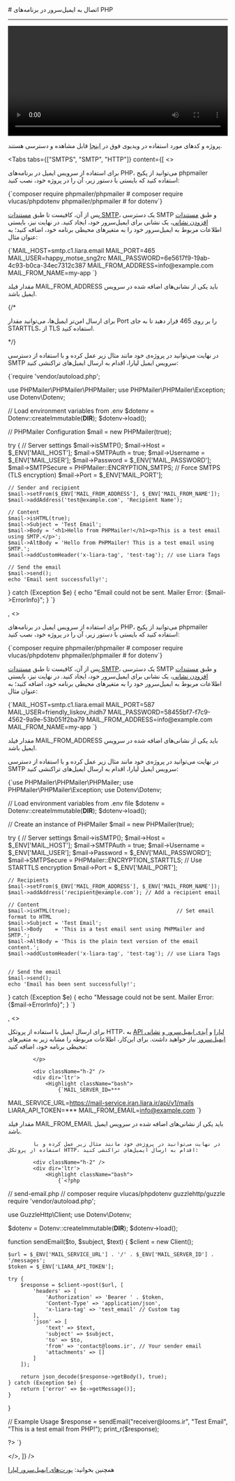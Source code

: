

<Layout>
<Head>
<title>مستندات اتصال به ایمیل سرور در PHP - لیارا</title>
<meta property="og:title" content="مستندات خدمات رایانش ابری لیارا" />
<meta property="og:description" content="مستندات اتصال به ایمیل سرور در NodeJS"  />
<meta property="og:image" content="https://media.liara.ir/logos/liara-poster.jpg" />
</Head>
# اتصال به ایمیل‌سرور در برنامه‌های PHP
<hr className="mb-2" />

<video
  src="https://media.liara.ir/php/php-email-server.mp4"
  controls="controls"
  className="block w-full"
  width="100%"
/>

<div className="h-2" />
<Alert variant="success">
<p>
پروژه و کدهای مورد استفاده در ویدیوی فوق در <a href="https://github.com/liara-cloud/php-getting-started/tree/email-server" className="text-[#2196f3] ">اینجا</a> قابل مشاهده و دسترسی هستند.
</p>
</Alert>

<Tabs 
  tabs={["SMTPS", "SMTP", "HTTP"]} 
    content={[
      <>

برای استفاده از سرویس ایمیل در برنامه‌های PHP، می‌توانید از 
پکیج phpmailer استفاده کنید که بایستی با دستور زیر، آن را در پروژه خود، نصب کنید:

<div className="h-2" />
<div dir='ltr'>
    <Highlight className="bash">
        {`composer require phpmailer/phpmailer
# composer require vlucas/phpdotenv phpmailer/phpmailer # for dotenv`}
    </Highlight>
</div>
<div className="h-2" />

پس از آن، کافیست تا طبق <a href="/email-server/how-tos/add-smtp-user" className="text-[#2196f3] ">مستندات SMTP</a>، یک دسترسی SMTP و طبق <a href="/email-server/how-tos/add-account" className="text-[#2196f3] ">مستندات افزودن نشانی</a>، یک نشانی برای ایمیل‌سرور خود، ایجاد کنید.
در نهایت نیز، بایستی 
اطلاعات مربوط به ایمیل‌سرور خود را 
به متغیرهای محیطی برنامه خود، اضافه کنید؛ به عنوان مثال:

<div className="h-2" />
<div dir='ltr'>
    <Highlight className="bash">
        {`MAIL_HOST=smtp.c1.liara.email
MAIL_PORT=465
MAIL_USER=happy_motse_sng2rc
MAIL_PASSWORD=6e5617f9-19ab-4c93-b0ca-34ec7312c387
MAIL_FROM_ADDRESS=info@example.com
MAIL_FROM_NAME=my-app
`}
    </Highlight>
</div>
<div className="h-2" />
<Alert variant='info'>
<p>
مقدار فیلد <Important>MAIL_FROM_ADDRESS</Important> باید یکی از نشانی‌های اضافه شده در سرویس ایمیل باشد.
</p>
</Alert>


{/* <Alert variant='info'>
<p>
برای ارسال امن‌تر ایمیل‌ها، می‌توانید مقدار Port را بر روی 465 قرار دهید تا
به جای STARTTLS، از TLS استفاده کنید. 
</p>
</Alert> */}

در نهایت می‌توانید در پروژه‌ی خود مانند مثال زیر عمل کرده و با استفاده از دسترسی SMTP سرویس ایمیل لیارا، 
اقدام به ارسال ایمیل‌های تراکنشی کنید: 

<div className="h-2" />
<div dir='ltr'>
    <Highlight className="php">
        {`<?php

require 'vendor/autoload.php';

use PHPMailer\PHPMailer\PHPMailer;
use PHPMailer\PHPMailer\Exception;
use Dotenv\Dotenv;

// Load environment variables from .env
$dotenv = Dotenv::createImmutable(__DIR__);
$dotenv->load();

// PHPMailer Configuration
$mail = new PHPMailer(true);

try {
    // Server settings
    $mail->isSMTP();
    $mail->Host = $_ENV['MAIL_HOST'];
    $mail->SMTPAuth = true;
    $mail->Username = $_ENV['MAIL_USER'];
    $mail->Password = $_ENV['MAIL_PASSWORD'];
    $mail->SMTPSecure = PHPMailer::ENCRYPTION_SMTPS; // Force SMTPS (TLS encryption)
    $mail->Port = $_ENV['MAIL_PORT'];

    // Sender and recipient
    $mail->setFrom($_ENV['MAIL_FROM_ADDRESS'], $_ENV['MAIL_FROM_NAME']);
    $mail->addAddress('test@example.com', 'Recipient Name');

    // Content
    $mail->isHTML(true);
    $mail->Subject = 'Test Email';
    $mail->Body = '<h1>Hello from PHPMailer!</h1><p>This is a test email using SMTP.</p>';
    $mail->AltBody = 'Hello from PHPMailer! This is a test email using SMTP.';
    $mail->addCustomHeader('x-liara-tag', 'test-tag'); // use Liara Tags
    
    // Send the email
    $mail->send();
    echo 'Email sent successfully!';
} catch (Exception $e) {
    echo "Email could not be sent. Mailer Error: {$mail->ErrorInfo}";
}
`}
    </Highlight>
</div>
<div className="h-2" />
      </>,
      <>

برای استفاده از سرویس ایمیل در برنامه‌های PHP، می‌توانید از 
پکیج phpmailer استفاده کنید که بایستی با دستور زیر، آن را در پروژه خود، نصب کنید:

<div className="h-2" />
<div dir='ltr'>
    <Highlight className="bash">
        {`composer require phpmailer/phpmailer
# composer require vlucas/phpdotenv phpmailer/phpmailer # for dotenv`}
    </Highlight>
</div>
<div className="h-2" />

پس از آن، کافیست تا طبق <a href="/email-server/how-tos/add-smtp-user" className="text-[#2196f3] ">مستندات SMTP</a>، یک دسترسی SMTP و طبق <a href="/email-server/how-tos/add-account" className="text-[#2196f3] ">مستندات افزودن نشانی</a>، یک نشانی برای ایمیل‌سرور خود، ایجاد کنید.
در نهایت نیز، بایستی 
اطلاعات مربوط به ایمیل‌سرور خود را 
به متغیرهای محیطی برنامه خود، اضافه کنید؛ به عنوان مثال:

<div className="h-2" />
<div dir='ltr'>
    <Highlight className="bash">
        {`MAIL_HOST=smtp.c1.liara.email
MAIL_PORT=587
MAIL_USER=friendly_liskov_ihidh7
MAIL_PASSWORD=58455bf7-f7c9-4562-9a9e-53b051f2ba79
MAIL_FROM_ADDRESS=info@example.com
MAIL_FROM_NAME=my-app
`}
    </Highlight>
</div>
<div className="h-2" />
<Alert variant='info'>
<p>
مقدار فیلد <Important>MAIL_FROM_ADDRESS</Important> باید یکی از نشانی‌های اضافه شده در سرویس ایمیل باشد.
</p>
</Alert>

در نهایت می‌توانید در پروژه‌ی خود مانند مثال زیر عمل کرده و با استفاده از دسترسی SMTP سرویس ایمیل لیارا، 
اقدام به ارسال ایمیل‌های تراکنشی کنید: 

<div className="h-2" />
<div dir='ltr'>
    <Highlight className="php">
        {`<?php
require 'vendor/autoload.php'; // Load Composer dependencies

use PHPMailer\PHPMailer\PHPMailer;
use PHPMailer\PHPMailer\Exception;
use Dotenv\Dotenv;

// Load environment variables from .env file
$dotenv = Dotenv::createImmutable(__DIR__);
$dotenv->load();

// Create an instance of PHPMailer
$mail = new PHPMailer(true);

try {
    // Server settings
    $mail->isSMTP();
    $mail->Host       = $_ENV['MAIL_HOST'];
    $mail->SMTPAuth   = true;
    $mail->Username   = $_ENV['MAIL_USER'];
    $mail->Password   = $_ENV['MAIL_PASSWORD'];
    $mail->SMTPSecure = PHPMailer::ENCRYPTION_STARTTLS; // Use STARTTLS encryption
    $mail->Port       = $_ENV['MAIL_PORT'];

    // Recipients
    $mail->setFrom($_ENV['MAIL_FROM_ADDRESS'], $_ENV['MAIL_FROM_NAME']);
    $mail->addAddress('recipient@example.com'); // Add a recipient email

    // Content
    $mail->isHTML(true);                                  // Set email format to HTML
    $mail->Subject = 'Test Email';
    $mail->Body    = 'This is a test email sent using PHPMailer and SMTP.';
    $mail->AltBody = 'This is the plain text version of the email content.';
    $mail->addCustomHeader('x-liara-tag', 'test-tag'); // use Liara Tags


    // Send the email
    $mail->send();
    echo 'Email has been sent successfully!';
} catch (Exception $e) {
    echo "Message could not be sent. Mailer Error: {$mail->ErrorInfo}";
}
`}
    </Highlight>
</div>
<div className="h-2" />
      </>,
           <>
            <p>
            برای ارسال ایمیل با استفاده از پروتکل HTTP، به <a href="/references/api/about/" className="text-[#2196f3]">API لیارا</a> و <a href="/email-server/details/mail-id" className="text-[#2196f3]">آیدی ایمیل‌سرور </a>  
            و <a href="/email-server/how-tos/add-account" className="text-[#2196f3] ">نشانی ایمیل‌سرور</a> نیاز خواهید داشت. 
            برای این‌کار، اطلاعات مربوطه را مشابه زیر به متغیرهای محیطی برنامه خود، اضافه کنید: 

            </p>
            
            <div className="h-2" />
            <div dir='ltr'>
                <Highlight className="bash">
                    {`MAIL_SERVER_ID=***
MAIL_SERVICE_URL=https://mail-service.iran.liara.ir/api/v1/mails
LIARA_API_TOKEN=***
MAIL_FROM_EMAIL=info@example.com
`}
                </Highlight>
            </div>
            <div className="h-2" />
<Alert variant='info'>
<p>
مقدار فیلد <Important>MAIL_FROM_EMAIL</Important> باید یکی از نشانی‌های اضافه شده در سرویس ایمیل باشد.
</p>
</Alert>
            <div className="h-2" />


            در نهایت می‌توانید در پروژه‌ی خود مانند مثال زیر عمل کرده و با استفاده از پروتکل HTTP، اقدام به ارسال ایمیل‌های تراکنشی کنید:

            <div className="h-2" />
            <div dir='ltr'>
                <Highlight className="bash">
                    {`<?php

// send-email.php
// composer require vlucas/phpdotenv guzzlehttp/guzzle
require 'vendor/autoload.php';

use GuzzleHttp\Client;
use Dotenv\Dotenv;

$dotenv = Dotenv::createImmutable(__DIR__);
$dotenv->load();

function sendEmail($to, $subject, $text)
{
    $client = new Client();

    $url = $_ENV['MAIL_SERVICE_URL'] . '/' . $_ENV['MAIL_SERVER_ID'] . '/messages';
    $token = $_ENV['LIARA_API_TOKEN'];

    try {
        $response = $client->post($url, [
            'headers' => [
                'Authorization' => 'Bearer ' . $token,
                'Content-Type' => 'application/json',
                'x-liara-tag' => 'test_email' // Custom tag
            ],
            'json' => [
                'text' => $text,
                'subject' => $subject,
                'to' => $to,
                'from' => 'contact@looms.ir', // Your sender email
                'attachments' => []
            ]
        ]);

        return json_decode($response->getBody(), true);
    } catch (Exception $e) {
        return ['error' => $e->getMessage()];
    }
}

// Example Usage
$response = sendEmail("receiver@looms.ir", "Test Email", "This is a test email from PHP!");
print_r($response);

?>
`}
                </Highlight>
            </div>
            <div className="h-2" />
        </>,
  ]}
/>

<Alert variant="success">
<p>
همچنین بخوانید: <a href="/email-server/details/ports/" className="text-[#2196f3]">پورت‌های ایمیل‌سرور لیارا</a>
</p>
</Alert>

</Layout>